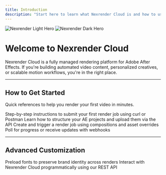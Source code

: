 ```yaml
---
title: Introduction
description: "Start here to learn what Nexrender Cloud is and how to use it."
---
```


<img
  className="block dark:hidden"
  src="/images/hero-light.png"
  alt="Nexrender Light Hero"
/>
<img
  className="hidden dark:block"
  src="/images/hero-dark.png"
  alt="Nexrender Dark Hero"
/>

# Welcome to Nexrender Cloud

Nexrender Cloud is a fully managed rendering platform for Adobe After Effects. If you're building automated video content, personalized creatives, or scalable motion workflows, you're in the right place.

---

## How to Get Started

Quick references to help you render your first video in minutes.

<CardGroup cols={2}>
  <Card
    title="Quickstart Guide"
    icon="bolt"
    href="/cloud/quickstart"
  >
    Step-by-step instructions to submit your first render job using curl or Postman
  </Card>
  <Card
    title="Create and Upload Templates"
    icon="upload"
    href="/cloud/templates/creating"
  >
    Learn how to structure your AE projects and upload them via the API
  </Card>
  <Card
    title="Submit a Render Job"
    icon="play"
    href="/cloud/jobs/creating"
  >
    Create and trigger a render job using compositions and asset overrides
  </Card>
  <Card
    title="Track Job Status"
    icon="signal"
    href="/cloud/jobs/status"
  >
    Poll for progress or receive updates with webhooks
  </Card>
</CardGroup>

---

## Advanced Customization

<CardGroup cols={2}>
  <Card
    title="Fonts and Brand Assets"
    icon="font"
    href="/cloud/fonts/upload"
  >
    Preload fonts to preserve brand identity across renders
  </Card>
  <Card
    title="API Reference"
    icon="terminal"
    href="https://api.nexrender.com"
  >
    Interact with Nexrender Cloud programmatically using our REST API
  </Card>
</CardGroup>
